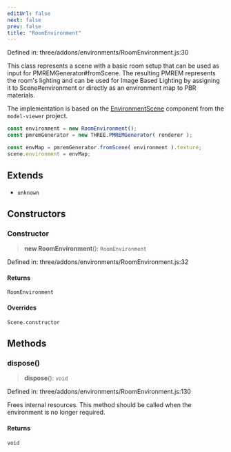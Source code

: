 ```yaml
---
editUrl: false
next: false
prev: false
title: "RoomEnvironment"
---
```


Defined in: three/addons/environments/RoomEnvironment.js:30

This class represents a scene with a basic room setup that can be used as
input for PMREMGenerator#fromScene. The resulting PMREM represents the room's
lighting and can be used for Image Based Lighting by assigning it to Scene#environment
or directly as an environment map to PBR materials.

The implementation is based on the [EnvironmentScene](https://github.com/google/model-viewer/blob/master/packages/model-viewer/src/three-components/EnvironmentScene.ts)
component from the `model-viewer` project.

```js
const environment = new RoomEnvironment();
const pmremGenerator = new THREE.PMREMGenerator( renderer );

const envMap = pmremGenerator.fromScene( environment ).texture;
scene.environment = envMap;
```

## Extends

- `unknown`

## Constructors

### Constructor

> **new RoomEnvironment**(): `RoomEnvironment`

Defined in: three/addons/environments/RoomEnvironment.js:32

#### Returns

`RoomEnvironment`

#### Overrides

`Scene.constructor`

## Methods

### dispose()

> **dispose**(): `void`

Defined in: three/addons/environments/RoomEnvironment.js:130

Frees internal resources. This method should be called
when the environment is no longer required.

#### Returns

`void`
